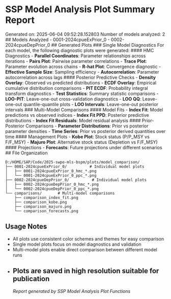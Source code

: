 # SSP Model Analysis Plot Summary Report
Generated on: 2025-06-04 09:52:28.152803
Number of models analyzed: 2
## Models Analyzed
- 0001-2024cpueExPrior_0
- 0002-2024cpueDepPrior_0
## Generated Plots
### Single Model Diagnostics
For each model, the following diagnostic plots were generated:
#### HMC Diagnostics
- **Parallel Coordinates**: Parameter relationships across iterations
- **Pairs Plot**: Pairwise parameter correlations
- **Trace Plot**: Parameter evolution across chains
- **R-hat Plot**: Convergence diagnostic
- **Effective Sample Size**: Sampling efficiency
- **Autocorrelation**: Parameter autocorrelation across lags
#### Posterior Predictive Checks
- **Density Overlay**: Observed vs predicted distributions
- **ECDF Overlay**: Empirical cumulative distribution comparisons
- **PIT ECDF**: Probability integral transform diagnostics
- **Test Statistics**: Summary statistic comparisons
- **LOO-PIT**: Leave-one-out cross-validation diagnostics
- **LOO QQ**: Leave-one-out quantile-quantile plots
- **LOO Intervals**: Leave-one-out posterior intervals
### Multi-Model Comparisons
#### Model Fits
- **Index Fit**: Model predictions vs observed indices
- **Index Fit PPD**: Posterior predictive distributions
- **Index Fit Residuals**: Model residual analysis
#### Prior-Posterior Comparisons
- **Parameter Distributions**: Prior vs posterior parameter densities
- **Time Series**: Prior vs posterior derived quantities over time
#### Management Plots
- **Kobe Plot**: Stock status (P/P_MSY vs F/F_MSY)
- **Majuro Plot**: Alternative stock status (Depletion vs F/F_MSY)
#### Projections
- **Forecasts**: Future projections under different scenarios
## File Organization
```
D:/HOME/SAP/Code/2025-swpo-mls-bspm/plots/model_comparison/
├── 0001-2024cpueExPrior_0/          # Individual model plots
│   ├── 0001-2024cpueExPrior_0_hmc_*.png
│   └── 0001-2024cpueExPrior_0_ppc_*.png
├── 0002-2024cpueDepPrior_0/          # Individual model plots
│   ├── 0002-2024cpueDepPrior_0_hmc_*.png
│   └── 0002-2024cpueDepPrior_0_ppc_*.png
└── comparisons/       # Multi-model comparisons
    ├── comparison_index_fit.png
    ├── comparison_kobe.png
    ├── comparison_majuro.png
    └── comparison_forecasts.png
```
## Usage Notes
- All plots use consistent color schemes and themes for easy comparison
- Single model plots focus on model diagnostics and validation
- Multi-model plots enable direct comparison between different model runs
- Plots are saved in high resolution suitable for publication
---
*Report generated by SSP Model Analysis Plot Functions*
